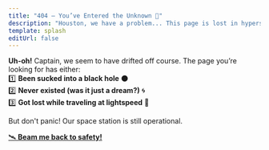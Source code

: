 ```yaml
---
title: "404 – You’ve Entered the Unknown 🌌"
description: "Houston, we have a problem... This page is lost in hyperspace."
template: splash
editUrl: false
---
```


**Uh-oh!** Captain, we seem to have drifted off course. The page you’re looking for has either:  
1️⃣ **Been sucked into a black hole** 🌑  
2️⃣ **Never existed (was it just a dream?)** 🌀  
3️⃣ **Got lost while traveling at lightspeed** 💫  

But don't panic! Our space station is still operational.  

[🛰️ **Beam me back to safety!**](/docs)  
